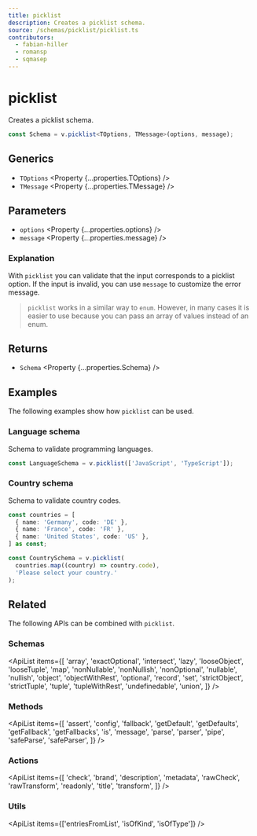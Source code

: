 ```yaml
---
title: picklist
description: Creates a picklist schema.
source: /schemas/picklist/picklist.ts
contributors:
  - fabian-hiller
  - romansp
  - sqmasep
---
```



# picklist

Creates a picklist schema.

```ts
const Schema = v.picklist<TOptions, TMessage>(options, message);
```

## Generics

- `TOptions` <Property {...properties.TOptions} />
- `TMessage` <Property {...properties.TMessage} />

## Parameters

- `options` <Property {...properties.options} />
- `message` <Property {...properties.message} />

### Explanation

With `picklist` you can validate that the input corresponds to a picklist option. If the input is invalid, you can use `message` to customize the error message.

> `picklist` works in a similar way to <Link href="../enum/">`enum`</Link>. However, in many cases it is easier to use because you can pass an array of values instead of an enum.

## Returns

- `Schema` <Property {...properties.Schema} />

## Examples

The following examples show how `picklist` can be used.

### Language schema

Schema to validate programming languages.

```ts
const LanguageSchema = v.picklist(['JavaScript', 'TypeScript']);
```

### Country schema

Schema to validate country codes.

```ts
const countries = [
  { name: 'Germany', code: 'DE' },
  { name: 'France', code: 'FR' },
  { name: 'United States', code: 'US' },
] as const;

const CountrySchema = v.picklist(
  countries.map((country) => country.code),
  'Please select your country.'
);
```

## Related

The following APIs can be combined with `picklist`.

### Schemas

<ApiList
  items={[
    'array',
    'exactOptional',
    'intersect',
    'lazy',
    'looseObject',
    'looseTuple',
    'map',
    'nonNullable',
    'nonNullish',
    'nonOptional',
    'nullable',
    'nullish',
    'object',
    'objectWithRest',
    'optional',
    'record',
    'set',
    'strictObject',
    'strictTuple',
    'tuple',
    'tupleWithRest',
    'undefinedable',
    'union',
  ]}
/>

### Methods

<ApiList
  items={[
    'assert',
    'config',
    'fallback',
    'getDefault',
    'getDefaults',
    'getFallback',
    'getFallbacks',
    'is',
    'message',
    'parse',
    'parser',
    'pipe',
    'safeParse',
    'safeParser',
  ]}
/>

### Actions

<ApiList
  items={[
    'check',
    'brand',
    'description',
    'metadata',
    'rawCheck',
    'rawTransform',
    'readonly',
    'title',
    'transform',
  ]}
/>

### Utils

<ApiList items={['entriesFromList', 'isOfKind', 'isOfType']} />
